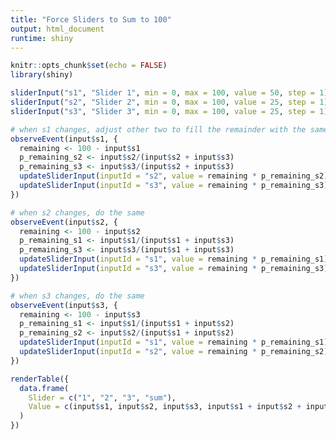 ```yaml
---
title: "Force Sliders to Sum to 100"
output: html_document
runtime: shiny
---
```


```r
knitr::opts_chunk$set(echo = FALSE)
library(shiny)
```

```r
sliderInput("s1", "Slider 1", min = 0, max = 100, value = 50, step = 1)
sliderInput("s2", "Slider 2", min = 0, max = 100, value = 25, step = 1)
sliderInput("s3", "Slider 3", min = 0, max = 100, value = 25, step = 1)

# when s1 changes, adjust other two to fill the remainder with the same ratio as they currently have
observeEvent(input$s1, {
  remaining <- 100 - input$s1
  p_remaining_s2 <- input$s2/(input$s2 + input$s3)
  p_remaining_s3 <- input$s3/(input$s2 + input$s3)
  updateSliderInput(inputId = "s2", value = remaining * p_remaining_s2)
  updateSliderInput(inputId = "s3", value = remaining * p_remaining_s3)
})

# when s2 changes, do the same
observeEvent(input$s2, {
  remaining <- 100 - input$s2
  p_remaining_s1 <- input$s1/(input$s1 + input$s3)
  p_remaining_s3 <- input$s3/(input$s1 + input$s3)
  updateSliderInput(inputId = "s1", value = remaining * p_remaining_s1)
  updateSliderInput(inputId = "s3", value = remaining * p_remaining_s3)
})

# when s3 changes, do the same
observeEvent(input$s3, {
  remaining <- 100 - input$s3
  p_remaining_s1 <- input$s1/(input$s1 + input$s2)
  p_remaining_s2 <- input$s2/(input$s1 + input$s2)
  updateSliderInput(inputId = "s1", value = remaining * p_remaining_s1)
  updateSliderInput(inputId = "s2", value = remaining * p_remaining_s2)
})
```

```r
renderTable({
  data.frame(
    Slider = c("1", "2", "3", "sum"), 
    Value = c(input$s1, input$s2, input$s3, input$s1 + input$s2 + input$s3)
  )
})
```